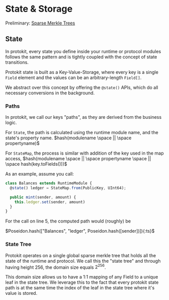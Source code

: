 # State & Storage

Preliminary: [Sparse Merkle Trees](./sparse-trees)

## State

In protokit, every state you define inside your runtime or protocol modules follows the same pattern
and is tightly coupled with the concept of state transitions.

Protokit state is built as a Key-Value-Storage,
where every key is a single `Field` element and the values can be an arbitrary-length `Field[]`.

We abstract over this concept by offering the `@state()` APIs, which do all necessary conversions in the background.

### Paths

In protokit, we call our keys "paths", as they are derived from the business logic.

For `State`, the path is calculated using the runtime module name, and the state's property name.
$hash(modulename \space || \space propertyname)$

For `StateMap`, the process is similar with addition of the key used in the map access,
$hash(modulename \space || \space propertyname \space || \space hash(key.toFields()))$

As an example, assume you call:
```ts showLineNumbers {2,5}
class Balances extends RuntimeModule {
  @state() ledger = StateMap.from(PublicKey, UInt64);

  public mint(sender, amount) {
    this.ledger.set(sender, amount)
  }
}

```

For the call on line 5, the computed path would (roughly) be

$Poseidon.hash(["Balances", "ledger", Poseidon.hash([sender])]){:ts}$

### State Tree

Protokit operates on a single global sparse merkle tree that holds all the state of the runtime and protocol.
We call this the "state tree" and through having height 256, the domain size equals $2^{256}$.

This domain size allows us to have a 1:1 mapping of any Field to a unique leaf in the state tree.
We leverage this to the fact that every protokit state path is at the same time the index of the leaf in the state tree where it's value is stored.
